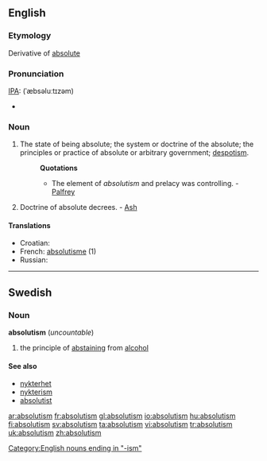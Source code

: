 ==English==

===Etymology===
Derivative of [[absolute]]

===Pronunciation===
[[IPA]]: (ˈæbsəluːtɪzəm)
* {{audio|en-us-absolutism.ogg|Audio (US)}}

===Noun===
{{en-noun}}

# The state of being absolute; the system or doctrine of the absolute; the principles or practice of absolute or arbitrary government; [[despotism]].
#: '''Quotations'''
#:* The element of ''absolutism'' and prelacy was controlling. - [[Palfrey]]
# {{theology}} Doctrine of absolute decrees. - [[Ash]]

====Translations====
* Croatian: {{t-|hr|apsolutizam|m}}
* French: [[absolutisme]] (1)
* Russian: {{t+|ru|абсолютизм|sc=Cyrl}}

[[Category:English nouns ending in "-ism"]]

----

==Swedish==

===Noun===
{{sv-noun-unc-irreg-c|2=absolutionismen}}
'''absolutism''' {{c}} (''uncountable'')

# the principle of [[abstaining]] from [[alcohol]]

====See also====
* [[nykterhet]]
* [[nykterism]]
* [[absolutist]]

[[ar:absolutism]]
[[fr:absolutism]]
[[gl:absolutism]]
[[io:absolutism]]
[[hu:absolutism]]
[[fi:absolutism]]
[[sv:absolutism]]
[[ta:absolutism]]
[[vi:absolutism]]
[[tr:absolutism]]
[[uk:absolutism]]
[[zh:absolutism]]